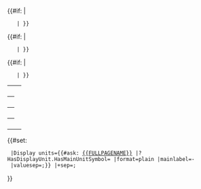<table class="info_box">
<tr>
<th class="heading" colspan="2">{{{_label_schema|MainQuantityProperty}}}</th>
</tr>
{{#if: {{{main_unit|}}} | <!-- if units is not empty, show -->
    <tr>
    <th>{{{_label_units|Units}}}</th>
    <td>{{{main_unit|}}}{{{additional_units|}}}</td>
    </tr>
    |<!-- else show nothing -->}}
{{#if: {{{proportional_to|}}} | <!-- if units is not empty, show -->
    <tr>
    <th>{{{_label_proportional_to|Proportional to}}}</th>
    <td>{{{proportional_to|}}}</td>
    </tr>
    |<!-- else show nothing -->}}
{{#if: {{{inverse_proportional_to|}}} | <!-- if units is not empty, show -->
    <tr>
    <th>{{{_label_inverse_proportional_to|Inverse proportional to}}}</th>
    <td>{{{inverse_proportional_to|}}}</td>
    </tr>
    |<!-- else show nothing -->}}
</table>
{{#set: 
  |Display units={{#ask: [[{{FULLPAGENAME}}]] |?HasDisplayUnit.HasMainUnitSymbol= |format=plain |mainlabel=- |valuesep=;}} |+sep=;
}}